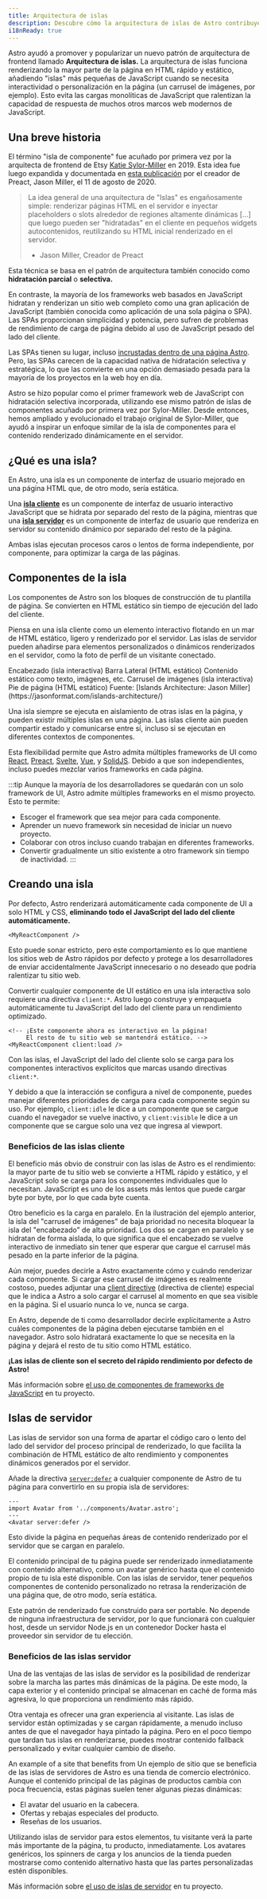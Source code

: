 ```yaml
---
title: Arquitectura de islas
description: Descubre cómo la arquitectura de islas de Astro contribuye a la rapidez de los sitios web.
i18nReady: true
---
```



Astro ayudó a promover y popularizar un nuevo patrón de arquitectura de frontend llamado **Arquitectura de islas.** La arquitectura de islas funciona renderizando la mayor parte de la página en HTML rápido y estático, añadiendo "islas" más pequeñas de JavaScript cuando se necesita interactividad o personalización en la página (un carrusel de imágenes, por ejemplo). Esto evita las cargas monolíticas de JavaScript que ralentizan la capacidad de respuesta de muchos otros marcos web modernos de JavaScript.

## Una breve historia

El término "isla de componente" fue acuñado por primera vez por la arquitecta de frontend de Etsy [Katie Sylor-Miller](https://sylormiller.com/) en 2019. Esta idea fue luego expandida y documentada en [esta publicación](https://jasonformat.com/islands-architecture/) por el creador de Preact, Jason Miller, el 11 de agosto de 2020.

> La idea general de una arquitectura de "Islas" es engañosamente simple: renderizar páginas HTML en el servidor e inyectar placeholders o slots alrededor de regiones altamente dinámicas [...] que luego pueden ser "hidratadas" en el cliente en pequeños widgets autocontenidos, reutilizando su HTML inicial renderizado en el servidor.
> - Jason Miller, Creador de Preact

Esta técnica se basa en el patrón de arquitectura también conocido como **hidratación parcial** o **selectiva.**

En contraste, la mayoría de los frameworks web basados en JavaScript hidratan y renderizan un sitio web completo como una gran aplicación de JavaScript (también conocida como aplicación de una sola página o SPA). Las SPAs proporcionan simplicidad y potencia, pero sufren de problemas de rendimiento de carga de página debido al uso de JavaScript pesado del lado del cliente.

Las SPAs tienen su lugar, incluso [incrustadas dentro de una página Astro](/es/guides/migrate-to-astro/from-create-react-app/). Pero, las SPAs carecen de la capacidad nativa de hidratación selectiva y estratégica, lo que las convierte en una opción demasiado pesada para la mayoría de los proyectos en la web hoy en día.

Astro se hizo popular como el primer framework web de JavaScript con hidratación selectiva incorporada, utilizando ese mismo patrón de islas de componentes acuñado por primera vez por Sylor-Miller. Desde entonces, hemos ampliado y evolucionado el trabajo original de Sylor-Miller, que ayudó a inspirar un enfoque similar de la isla de componentes para el contenido renderizado dinámicamente en el servidor.

## ¿Qué es una isla?

En Astro, una isla es un componente de interfaz de usuario mejorado en una página HTML que, de otro modo, sería estática.
 
Una [**isla cliente**](#islas-cliente) es un componente de interfaz de usuario interactivo JavaScript que se hidrata por separado del resto de la página, mientras que una [**isla servidor**](#islas-servidor) es un componente de interfaz de usuario que renderiza en servidor su contenido dinámico por separado del resto de la página.
 
Ambas islas ejecutan procesos caros o lentos de forma independiente, por componente, para optimizar la carga de las páginas.
 
## Componentes de la isla
 
Los componentes de Astro son los bloques de construcción de tu plantilla de página. Se convierten en HTML estático sin tiempo de ejecución del lado del cliente.
 
Piensa en una isla cliente como un elemento interactivo flotando en un mar de HTML estático, ligero y renderizado por el servidor. Las islas de servidor pueden añadirse para elementos personalizados o dinámicos renderizados en el servidor, como la foto de perfil de un visitante conectado.

<IslandsDiagram>
  <Fragment slot="headerApp">Encabezado (isla interactiva)</Fragment>
  <Fragment slot="sidebarApp">Barra Lateral (HTML estático)</Fragment>
  <Fragment slot="main">
    Contenido estático como texto, imágenes, etc.
  </Fragment>
  <Fragment slot="carouselApp">Carrusel de imágenes (isla interactiva)</Fragment>
  <Fragment slot="footer"> Pie de página (HTML estático)</Fragment>
  <Fragment slot="source">Fuente: [Islands Architecture: Jason Miller](https://jasonformat.com/islands-architecture/)</Fragment>
</IslandsDiagram>

Una isla siempre se ejecuta en aislamiento de otras islas en la página, y pueden existir múltiples islas en una página. Las islas cliente aún pueden compartir estado y comunicarse entre sí, incluso si se ejecutan en diferentes contextos de componentes.

Esta flexibilidad permite que Astro admita múltiples frameworks de UI como [React](https://react.dev/), [Preact](https://preactjs.com/), [Svelte](https://svelte.dev/), [Vue](https://vuejs.org/), y [SolidJS](https://www.solidjs.com/). Debido a que son independientes, incluso puedes mezclar varios frameworks en cada página.

:::tip
Aunque la mayoría de los desarrolladores se quedarán con un solo framework de UI, Astro admite múltiples frameworks en el mismo proyecto. Esto te permite:

- Escoger el framework que sea mejor para cada componente.
- Aprender un nuevo framework sin necesidad de iniciar un nuevo proyecto.
- Colaborar con otros incluso cuando trabajan en diferentes frameworks.
- Convertir gradualmente un sitio existente a otro framework sin tiempo de inactividad.
:::

## Creando una isla

Por defecto, Astro renderizará automáticamente cada componente de UI a solo HTML y CSS, **eliminando todo el JavaScript del lado del cliente automáticamente.** 

```astro title="src/pages/index.astro"
<MyReactComponent />
```

Esto puede sonar estricto, pero este comportamiento es lo que mantiene los sitios web de Astro rápidos por defecto y protege a los desarrolladores de enviar accidentalmente JavaScript innecesario o no deseado que podría ralentizar tu sitio web.

Convertir cualquier componente de UI estático en una isla interactiva solo requiere una directiva `client:*`. Astro luego construye y empaqueta automáticamente tu JavaScript del lado del cliente para un rendimiento optimizado.

```astro title="src/pages/index.astro" ins="client:load"
<!-- ¡Este componente ahora es interactivo en la página! 
     El resto de tu sitio web se mantendrá estático. -->
<MyReactComponent client:load />
```

Con las islas, el JavaScript del lado del cliente solo se carga para los componentes interactivos explícitos que marcas usando directivas `client:*`.

Y debido a que la interacción se configura a nivel de componente, puedes manejar diferentes prioridades de carga para cada componente según su uso. Por ejemplo, `client:idle` le dice a un componente que se cargue cuando el navegador se vuelve inactivo, y `client:visible` le dice a un componente que se cargue solo una vez que ingresa al viewport.

<h3>Beneficios de las islas cliente</h3>

El beneficio más obvio de construir con las islas de Astro es el rendimiento: la mayor parte de tu sitio web se convierte a HTML rápido y estático, y el JavaScript solo se carga para los componentes individuales que lo necesitan. JavaScript es uno de los assets más lentos que puede cargar byte por byte, por lo que cada byte cuenta.

Otro beneficio es la carga en paralelo. En la ilustración del ejemplo anterior, la isla del "carrusel de imágenes" de baja prioridad no necesita bloquear la isla del "encabezado" de alta prioridad. Los dos se cargan en paralelo y se hidratan de forma aislada, lo que significa que el encabezado se vuelve interactivo de inmediato sin tener que esperar que cargue el carrusel más pesado en la parte inferior de la página.

Aún mejor, puedes decirle a Astro exactamente cómo y cuándo renderizar cada componente. Si cargar ese carrusel de imágenes es realmente costoso, puedes adjuntar una [client directive](/es/reference/directives-reference/#directivas-del-cliente) (directiva de cliente) especial que le indica a Astro a solo cargar el carrusel al momento en que sea visible en la página. Si el usuario nunca lo ve, nunca se carga.

En Astro, depende de ti como desarrollador decirle explícitamente a Astro cuáles componentes de la página deben ejecutarse también en el navegador. Astro solo hidratará exactamente lo que se necesita en la página y dejará el resto de tu sitio como HTML estático.

**¡Las islas de cliente son el secreto del rápido rendimiento por defecto de Astro!**
 
<ReadMore>Más información sobre [el uso de componentes de frameworks de JavaScript](/es/guides/framework-components/) en tu proyecto.</ReadMore>
 
## Islas de servidor

Las islas de servidor son una forma de apartar el código caro o lento del lado del servidor del proceso principal de renderizado, lo que facilita la combinación de HTML estático de alto rendimiento y componentes dinámicos generados por el servidor.

Añade la directiva [`server:defer`](/es/reference/directives-reference/#directivas-del-servidor) a cualquier componente de Astro de tu página para convertirlo en su propia isla de servidores:

```astro title="src/pages/index.astro" "server:defer"
---
import Avatar from '../components/Avatar.astro';
---
<Avatar server:defer />
```

Esto divide la página en pequeñas áreas de contenido renderizado por el servidor que se cargan en paralelo.

El contenido principal de tu página puede ser renderizado inmediatamente con contenido alternativo, como un avatar genérico hasta que el contenido propio de tu isla esté disponible. Con las islas de servidor, tener pequeños componentes de contenido personalizado no retrasa la renderización de una página que, de otro modo, sería estática.

Este patrón de renderizado fue construido para ser portable. No depende de ninguna infraestructura de servidor, por lo que funcionará con cualquier host, desde un servidor Node.js en un contenedor Docker hasta el proveedor sin servidor de tu elección.

<h3>Beneficios de las islas servidor</h3>

Una de las ventajas de las islas de servidor es la posibilidad de renderizar sobre la marcha las partes más dinámicas de la página. De este modo, la capa exterior y el contenido principal se almacenan en caché de forma más agresiva, lo que proporciona un rendimiento más rápido.

Otra ventaja es ofrecer una gran experiencia al visitante. Las islas de servidor están optimizadas y se cargan rápidamente, a menudo incluso antes de que el navegador haya pintado la página. Pero en el poco tiempo que tardan tus islas en renderizarse, puedes mostrar contenido fallback personalizado y evitar cualquier cambio de diseño.

An example of a site that benefits from Un ejemplo de sitio que se beneficia de las islas de servidores de Astro es una tienda de comercio electrónico. Aunque el contenido principal de las páginas de productos cambia con poca frecuencia, estas páginas suelen tener algunas piezas dinámicas:

- El avatar del usuario en la cabecera.
- Ofertas y rebajas especiales del producto.
- Reseñas de los usuarios.

Utilizando islas de servidor para estos elementos, tu visitante verá la parte más importante de la página, tu producto, inmediatamente. Los avatares genéricos, los spinners de carga y los anuncios de la tienda pueden mostrarse como contenido alternativo hasta que las partes personalizadas estén disponibles.

<ReadMore>Más información sobre [el uso de islas de servidor](/es/guides/server-islands/) en tu proyecto.</ReadMore>
